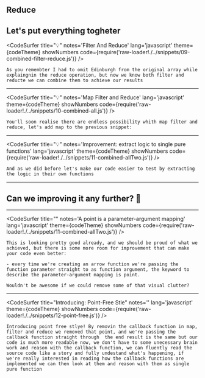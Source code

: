
## Reduce
Let's put everything togheter
---
<CodeSurfer
title="💡"
notes='Filter And Reduce'
lang='javascript'
theme={codeTheme}
showNumbers
code={require('raw-loader!./../snippets/09-combined-filter-reduce.js')}
/>

```notes
As you remembter I had to omit Edinburgh from the original array while explaingnin the reduce operation, but now we know both filter and reducte we can combine them to achieve our results
```
---
<CodeSurfer
title="💡"
notes='Map Filter and Reduce'
lang='javascript'
theme={codeTheme}
showNumbers
code={require('raw-loader!./../snippets/10-combined-all.js')}
/>

```notes
You'll soon realise there are endless possibility whith map filter and reduce, let's add map to the previous snippet: 
```
---
<CodeSurfer
title="💡"
notes='Improvement: extract logic to single pure functions'
lang='javascript'
theme={codeTheme}
showNumbers
code={require('raw-loader!./../snippets/11-combined-allTwo.js')}
/>

```notes
And as we did before let's make our code easier to test by extracting the logic in their own functions
```
---
## Can we improving it any further? 🤔
---
<CodeSurfer
title=""
notes='A point is a parameter-argument mapping'
lang='javascript'
theme={codeTheme}
showNumbers
code={require('raw-loader!./../snippets/11-combined-allTwo.js')}
/>

```notes
This is looking pretty good already, and we should be proud of what we achieved, but there is some more room for improvement that can make your code even better:

- every time we're creating an arrow function we're passing the function parameter straight to as function argument, the keyword to describe the parameter-argument mapping is point.

Wouldn't be awesome if we could remove some of that visual clutter?
```
---
<CodeSurfer
title="Introducing: Point-Free Stle"
notes=''
lang='javascript'
theme={codeTheme}
showNumbers
code={require('raw-loader!./../snippets/12-point-free.js')}
/>

```notes
Introducing point free stlye! By removin the callback function in map, filter and reduce we removed that point, and we're passing the callback function straight through  the end result is the same but our code is much more readable now, we don't have to some unecessary brain work and reason with the callback function, we can fluently read the source code like a story and fully undestand what's happening, if we're really interested in reading how the callback functions are implemented we can then look at them and reason with them as single pure function 
```
